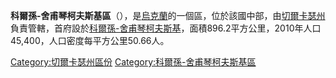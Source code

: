 {{Coord|49|24|56|N|31|13|49|E|display=title}}

'''科爾孫-舍甫琴柯夫斯基區'''（{{lang-uk|Корсунь-Шевченківський район}}），是[[烏克蘭|烏克蘭]]的一個區，位於該國中部，由[[切爾卡瑟州|切爾卡瑟州]]負責管轄，首府設於[[科爾孫-舍甫琴柯夫斯基|科爾孫-舍甫琴柯夫斯基]]，面積896.2平方公里，2010年人口45,400，人口密度每平方公里50.66人。

[[Category:切爾卡瑟州區份|Category:切爾卡瑟州區份]]
[[Category:科爾孫-舍甫琴柯夫斯基區|Category:科爾孫-舍甫琴柯夫斯基區]]


{{Cherkasy-geo-stub}}
